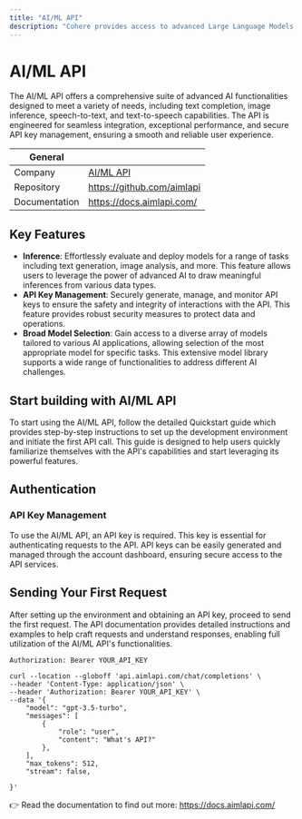 ```yaml
---
title: "AI/ML API"
description: "Cohere provides access to advanced Large Language Models and NLP tools through one easy-to-use API. They provide multiple models such as Generate, Embed, Neural Search or Classify."
---
```


# AI/ML API
The AI/ML API offers a comprehensive suite of advanced AI functionalities designed to meet a variety of needs, including text completion, image inference, speech-to-text, and text-to-speech capabilities. The API is engineered for seamless integration, exceptional performance, and secure API key management, ensuring a smooth and reliable user experience. 

| General  |  |
| --- | --- |
| Company | [AI/ML API](https://aimlapi.com/)  |
| Repository | https://github.com/aimlapi |
| Documentation | https://docs.aimlapi.com/ |

## Key Features

* **Inference**: Effortlessly evaluate and deploy models for a range of tasks including text generation, image analysis, and more. This feature allows users to leverage the power of advanced AI to draw meaningful inferences from various data types.
* **API Key Management**: Securely generate, manage, and monitor API keys to ensure the safety and integrity of interactions with the API. This feature provides robust security measures to protect data and operations.
* **Broad Model Selection**: Gain access to a diverse array of models tailored to various AI applications, allowing selection of the most appropriate model for specific tasks. This extensive model library supports a wide range of functionalities to address different AI challenges.

## Start building with AI/ML API
To start using the AI/ML API, follow the detailed Quickstart guide which provides step-by-step instructions to set up the development environment and initiate the first API call. This guide is designed to help users quickly familiarize themselves with the API's capabilities and start leveraging its powerful features.

## Authentication

### API Key Management
To use the AI/ML API, an API key is required. This key is essential for authenticating requests to the API. API keys can be easily generated and managed through the account dashboard, ensuring secure access to the API services.

## Sending Your First Request
After setting up the environment and obtaining an API key, proceed to send the first request. The API documentation provides detailed instructions and examples to help craft requests and understand responses, enabling full utilization of the AI/ML API's functionalities.

```
Authorization: Bearer YOUR_API_KEY

curl --location --globoff 'api.aimlapi.com/chat/completions' \
--header 'Content-Type: application/json' \
--header 'Authorization: Bearer YOUR_API_KEY' \
--data '{
    "model": "gpt-3.5-turbo",
    "messages": [
        {
            "role": "user",
            "content": "What's API?"
        },
    ],
    "max_tokens": 512,
    "stream": false,
    
}'
```

👉 Read the documentation to find out more: https://docs.aimlapi.com/

